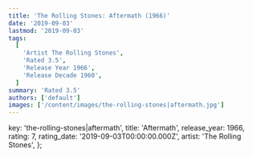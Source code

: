 ```yaml
---
title: 'The Rolling Stones: Aftermath (1966)'
date: '2019-09-03'
lastmod: '2019-09-03'
tags:
  [
    'Artist The Rolling Stones',
    'Rated 3.5',
    'Release Year 1966',
    'Release Decade 1960',
  ]
summary: 'Rated 3.5'
authors: ['default']
images: ['/content/images/the-rolling-stones|aftermath.jpg']
---
```


  key: 'the-rolling-stones|aftermath',
  title: 'Aftermath',
  release_year: 1966,
  rating: 7,
  rating_date: '2019-09-03T00:00:00.000Z',
  artist: 'The Rolling Stones',
};

<MusicRating data={data} />

